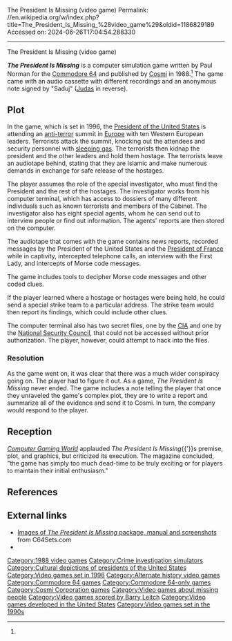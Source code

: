 The President Is Missing (video game)
Permalink: //en.wikipedia.org/w/index.php?title=The_President_Is_Missing_%28video_game%29&oldid=1186829189
Accessed on: 2024-06-26T17:04:54.288330



------
The President Is Missing (video game)
{{Infobox video game
|title=The President Is Missing
|image=ThePresidentisMissingBoxShotC64.jpg
|caption=North American cover art
|developer=[[Cosmi Corporation|Cosmi]]
|publisher=Cosmi
|programmer=Paul Norman<ref name="giantlist">{{cite web |last1=Hague |first1=James |title=The Giant List of Classic Game Programmers |url=https://dadgum.com/giantlist/}}</ref>
|composer=[[Barry Leitch]]
|platforms=[[Commodore 64]]
|released={{vgrelease|NA|1988|EU|1988}}
|genre=[[Action game|Action w/ crime investigation elements]]
|modes=[[Single-player video game|Single player]]
}}

'''''The President Is Missing''''' is a computer simulation game written by Paul Norman for the [[Commodore 64]] and published by [[Cosmi Corporation|Cosmi]] in 1988.<ref name=giantlist/> The game came with an audio cassette with different recordings and an anonymous note signed by "Saduj" ([[Judas Iscariot|Judas]] in reverse).

==Plot==
In the game, which is set in 1996, the [[President of the United States]] is attending an [[Counter-terrorism|anti-terror]] summit in [[Europe]] with ten Western European leaders. Terrorists attack the summit, knocking out the attendees and security personnel with [[sleeping gas]]. The terrorists then kidnap the president and the other leaders and hold them hostage. The terrorists leave an audiotape behind, stating that they are Islamic and make numerous demands in exchange for safe release of the hostages.

The player assumes the role of the special investigator, who must find the President and the rest of the hostages. The investigator works from his computer terminal, which has access to dossiers of many different individuals such as known terrorists and members of the Cabinet. The investigator also has eight special agents, whom he can send out to interview people or find out information. The agents' reports are then stored on the computer.

The audiotape that comes with the game contains news reports, recorded messages by the President of the United States and the [[President of France]] while in captivity, intercepted telephone calls, an interview with the First Lady, and intercepts of Morse code messages.

The game includes tools to decipher Morse code messages and other coded clues.

If the player learned where a hostage or hostages were being held, he could send a special strike team to a particular address. The strike team would then report its findings, which could include other clues.

The computer terminal also has two secret files, one by the [[CIA]] and one by the [[United States National Security Council|National Security Council]], that could not be accessed without prior authorization. The player, however, could attempt to hack into the files.

===Resolution===
As the game went on, it was clear that there was a much wider conspiracy going on. The player had to figure it out. As a game, ''The President Is Missing'' never ended. The game includes a note telling the player that once they unraveled the game's complex plot, they are to write a report and summarize all of the evidence and send it to Cosmi. In turn, the company would respond to the player.

==Reception==
''[[Computer Gaming World]]'' applauded ''The President Is Missing''{{'}}s premise, plot, and graphics, but criticized its execution. The magazine concluded, "the game has simply too much dead-time to be truly exciting or for players to maintain their initial enthusiasm."{{r|wilson198809}}

==References==
{{Reflist|refs=
<ref name="wilson198809">{{cite magazine | title=Non-Resident President | magazine=Computer Gaming World | date=September 1988 | author=Wilson, David M. | pages=22}}</ref>
}}

==External links==
*[http://www.c64sets.com/set.html?id=45 Images of ''The President Is Missing'' package, manual and screenshots] from C64Sets.com
*{{lemon64 game|id=3247|title=The President is Missing}}

{{DEFAULTSORT:President Is Missing, The}}
[[Category:1988 video games]]
[[Category:Crime investigation simulators]]
[[Category:Cultural depictions of presidents of the United States]]
[[Category:Video games set in 1996]]
[[Category:Alternate history video games]]
[[Category:Commodore 64 games]]
[[Category:Commodore 64-only games]]
[[Category:Cosmi Corporation games]]
[[Category:Video games about missing people]]
[[Category:Video games scored by Barry Leitch]]
[[Category:Video games developed in the United States]]
[[Category:Video games set in the 1990s]]